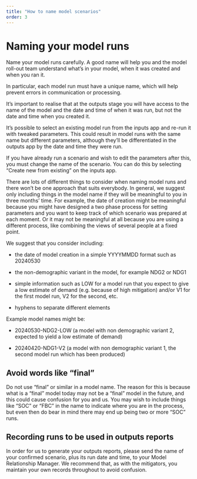 ---
title: "How to name model scenarios"
order: 3
---

# Naming your model runs

Name your model runs carefully. A good name will help you and the model roll-out team understand what's in your model, when it was created and when you ran it.

In particular, each model run must have a unique name, which will help prevent errors in communication or processing.


It's important to realise that at the outputs stage you will have access to the name of the model and the date and time of when it was run, but not the date and time when you created it. 

It's possible to select an existing model run from the inputs app and re-run it with tweaked parameters. This could result in model runs with the same name but different parameters, although they'll be differentiated in the outputs app by the date and time they were run. 

If you have already run a scenario and wish to edit the parameters after this, you must change the name of the scenario. You can do this by selecting "Create new from existing" on the inputs app.


There are lots of different things to consider when naming model runs and there won't be one approach that suits everybody. In general, we suggest only including things in the model name if they will be meaningful to you in three months' time. For example, the date of creation might be meaningful because you might have designed a two phase process for setting parameters and you want to keep track of which scenario was prepared at each moment. Or it may not be meaningful at all because you are using a different process, like combining the views of several people at a fixed point.

We suggest that you consider including:

* the date of model creation in a simple YYYYMMDD format such as 20240530

* the non-demographic variant in the model, for example NDG2 or NDG1

* simple information such as LOW for a model run that you expect to give a low estimate of demand (e.g. because of high mitigation) and/or V1 for the first model run, V2 for the second, etc.

* hyphens to separate different elements

Example model names might be:

* 20240530-NDG2-LOW (a model with non demographic variant 2, expected to yield a low estimate of demand)

* 20240420-NDG1-V2 (a model with non demographic variant 1, the second model run which has been produced)

## Avoid words like "final" 

Do not use "final" or similar in a model name. The reason for this is because what is a "final" model today may not be a "final" model in the future, and this could cause confusion for you and us. You may wish to include things like "SOC" or "FBC" in the name to indicate where you are in the process, but even then do bear in mind there may end up being two or more "SOC" runs.

## Recording runs to be used in outputs reports

In order for us to generate your outputs reports, please send the name of your confirmed scenario, plus its run date and time, to your Model Relationship Manager. We recommend that, as with the mitigators, you maintain your own records throughout to avoid confusion.

